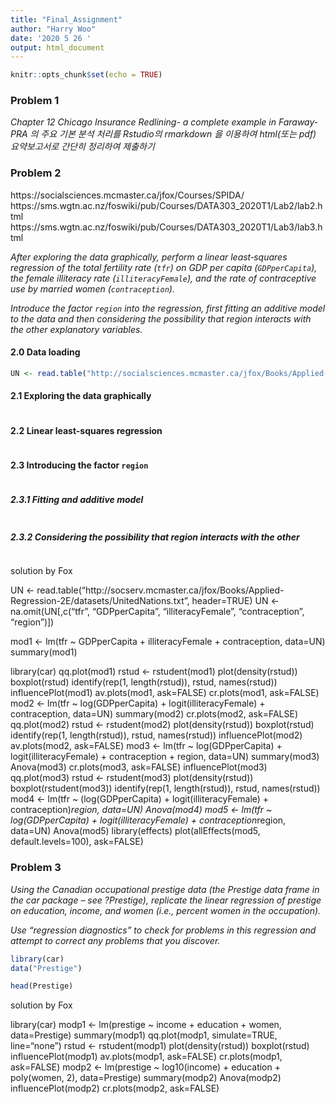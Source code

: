 ```yaml
---
title: "Final_Assignment"
author: "Harry Woo"
date: '2020 5 26 '
output: html_document
---
```


```r
knitr::opts_chunk$set(echo = TRUE)
```

### Problem 1

_Chapter 12 Chicago Insurance Redlining- a complete example in Faraway-PRA 의 주요 기본 분석 처리를 Rstudio의 rmarkdown 을 이용하여 html(또는 pdf) 요약보고서로 간단히 정리하여 제출하기_



### Problem 2

https://socialsciences.mcmaster.ca/jfox/Courses/SPIDA/
https://sms.wgtn.ac.nz/foswiki/pub/Courses/DATA303_2020T1/Lab2/lab2.html
https://sms.wgtn.ac.nz/foswiki/pub/Courses/DATA303_2020T1/Lab3/lab3.html

_After exploring the data graphically, perform a linear least‐squares regression of the total fertility rate (`tfr`) on GDP per capita (`GDPperCapita`), the female illiteracy rate (`illiteracyFemale`), and the rate of contraceptive use by married women (`contraception`)._

_Introduce the factor `region` into the regression, first fitting an additive model to the data and then considering the possibility that region interacts with the other explanatory variables._

#### 2.0 Data loading

```r

UN <- read.table("http://socialsciences.mcmaster.ca/jfox/Books/Applied-Regression-2E/datasets/UnitedNations.txt", header = TRUE)

```

#### 2.1 Exploring the data graphically

```r



```


#### 2.2 Linear least-squares regression

```r



```

#### 2.3 Introducing the factor `region`

```r



```

##### 2.3.1 Fitting and additive model

```r



```

##### 2.3.2 Considering the possibility that region interacts with the other

```r



```

solution by Fox

UN <- read.table("http://socserv.mcmaster.ca/jfox/Books/Applied-Regression-2E/datasets/UnitedNations.txt", header=TRUE) 
UN <- na.omit(UN[,c("tfr", "GDPperCapita", "illiteracyFemale", "contraception", "region")]) 

mod1 <- lm(tfr ~ GDPperCapita + illiteracyFemale + contraception, data=UN) 
summary(mod1) 

library(car) 
qq.plot(mod1) 
rstud <- rstudent(mod1) 
plot(density(rstud)) 
boxplot(rstud) 
identify(rep(1, length(rstud)), rstud, names(rstud)) 
influencePlot(mod1) 
av.plots(mod1, ask=FALSE) 
cr.plots(mod1, ask=FALSE) 
mod2 <- lm(tfr ~ log(GDPperCapita) + logit(illiteracyFemale) + contraception, data=UN) summary(mod2) 
cr.plots(mod2, ask=FALSE) 
qq.plot(mod2) 
rstud <- rstudent(mod2) 
plot(density(rstud)) 
boxplot(rstud) 
identify(rep(1, length(rstud)), rstud, names(rstud)) 
influencePlot(mod2) 
av.plots(mod2, ask=FALSE) 
mod3 <- lm(tfr ~ log(GDPperCapita) + logit(illiteracyFemale) + contraception + region, data=UN) 
summary(mod3) 
Anova(mod3) 
cr.plots(mod3, ask=FALSE) 
influencePlot(mod3) 
qq.plot(mod3) 
rstud <- rstudent(mod3) 
plot(density(rstud)) 
boxplot(rstudent(mod3)) 
identify(rep(1, length(rstud)), rstud, names(rstud)) 
mod4 <- lm(tfr ~ (log(GDPperCapita) + logit(illiteracyFemale) + contraception)*region, data=UN) 
Anova(mod4) 
mod5 <- lm(tfr ~ log(GDPperCapita) + logit(illiteracyFemale) + contraception*region, data=UN) 
Anova(mod5) 
library(effects) 
plot(allEffects(mod5, default.levels=100), ask=FALSE) 


### Problem 3

_Using the Canadian occupational prestige data (the Prestige data frame in the car package – see ?Prestige), replicate the linear regression of prestige on education, income, and women (i.e., percent women in the occupation)._

_Use “regression diagnostics” to check for problems in this regression and attempt to correct any problems that you discover._

```r

library(car)
data("Prestige")

head(Prestige)

```

solution by Fox

library(car) 
modp1 <- lm(prestige ~ income + education + women, data=Prestige) 
summary(modp1) 
qq.plot(modp1, simulate=TRUE, line="none") 
rstud <- rstudent(modp1) 
plot(density(rstud)) 
boxplot(rstud) 
influencePlot(modp1) 
av.plots(modp1, ask=FALSE)
cr.plots(modp1, ask=FALSE) 
modp2 <- lm(prestige ~ log10(income) + education + poly(women, 2), data=Prestige) 
summary(modp2) 
Anova(modp2) 
influencePlot(modp2) 
cr.plots(modp2, ask=FALSE) 

